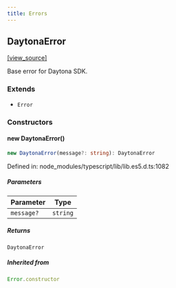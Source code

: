 ```yaml
---
title: Errors
---
```


## DaytonaError

[[view_source]](https://github.com/daytonaio/sdk/blob/cd66ff57d6ea1c7e8338ae56f7f538395c33533c/packages/typescript/src/errors/DaytonaError.ts#L8)

Base error for Daytona SDK.

### Extends

- `Error`

### Constructors

#### new DaytonaError()

```ts
new DaytonaError(message?: string): DaytonaError
```

Defined in: node\_modules/typescript/lib/lib.es5.d.ts:1082

##### Parameters

| Parameter | Type |
| ------ | ------ |
| `message?` | `string` |

##### Returns

`DaytonaError`

##### Inherited from

```ts
Error.constructor
```
